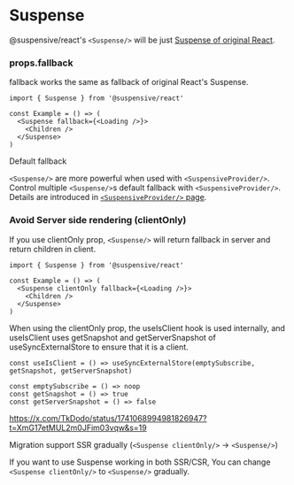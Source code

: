 
# Suspense

@suspensive/react's `<Suspense/>` will be just [Suspense of original React](https://react.dev/reference/react/Suspense).

### props.fallback

fallback works the same as fallback of original React's Suspense.

```tsx /Suspense/
import { Suspense } from '@suspensive/react'

const Example = () => (
  <Suspense fallback={<Loading />}>
    <Children />
  </Suspense>
)
```

<Callout>

Default fallback

`<Suspense/>` are more powerful when used with `<SuspensiveProvider/>`.
Control multiple `<Suspense/>`s default fallback with `<SuspensiveProvider/>`. Details are introduced in [`<SuspensiveProvider/>` page](/docs/react/SuspensiveProvider).

</Callout>

### Avoid Server side rendering (clientOnly)

If you use clientOnly prop, `<Suspense/>` will return fallback in server and return children in client.

```tsx /clientOnly/
import { Suspense } from '@suspensive/react'

const Example = () => (
  <Suspense clientOnly fallback={<Loading />}>
    <Children />
  </Suspense>
)
```

When using the clientOnly prop, the useIsClient hook is used internally, and useIsClient uses getSnapshot and getServerSnapshot of useSyncExternalStore to ensure that it is a client.

```tsx /useIsClient/
const useIsClient = () => useSyncExternalStore(emptySubscribe, getSnapshot, getServerSnapshot)

const emptySubscribe = () => noop
const getSnapshot = () => true
const getServerSnapshot = () => false
```

https://x.com/TkDodo/status/1741068994981826947?t=XmG17etMUL2m0JFim03vqw&s=19

<Callout type='info'>

Migration support SSR gradually (`<Suspense clientOnly/>` -> `<Suspense/>`)

If you want to use Suspense working in both SSR/CSR, You can change `<Suspense clientOnly/>` to `<Suspense/>` gradually.

</Callout>
